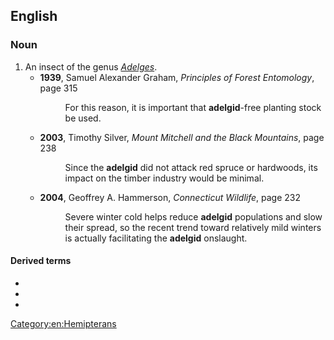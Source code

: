 ==English==

===Noun===
{{en-noun}}

# An insect of the genus ''[[Adelges]]''.
#* '''1939''', Samuel Alexander Graham, ''Principles of Forest Entomology'', page 315
#*: For this reason, it is important that '''adelgid'''-free planting stock be used.
#* '''2003''', Timothy Silver, ''Mount Mitchell and the Black Mountains'', page 238
#*: Since the '''adelgid''' did not attack red spruce or hardwoods, its impact on the timber industry would be minimal.
#* '''2004''', Geoffrey A. Hammerson, ''Connecticut Wildlife'', page 232
#*: Severe winter cold helps reduce '''adelgid''' populations and slow their spread, so the recent trend toward relatively mild winters is actually facilitating the '''adelgid''' onslaught.

====Derived terms====
* {{vern|fir adelgid|pedia=1}}
* {{l|en|woolly adelgid}}
* {{vern|pine bark adelgid|pedia=1}}

[[Category:en:Hemipterans]]